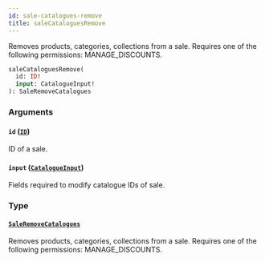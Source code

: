 ```yaml
---
id: sale-catalogues-remove
title: saleCataloguesRemove
---
```


Removes products, categories, collections from a sale. Requires one of the following permissions: MANAGE_DISCOUNTS.

```graphql
saleCataloguesRemove(
  id: ID!
  input: CatalogueInput!
): SaleRemoveCatalogues
```

### Arguments

#### `id` ([`ID`](../../../developer/api-reference/scalars/id))

ID of a sale.

#### `input` ([`CatalogueInput`](../../../developer/api-reference/inputs/catalogue-input))

Fields required to modify catalogue IDs of sale.

### Type

#### [`SaleRemoveCatalogues`](../../../developer/api-reference/objects/sale-remove-catalogues)

Removes products, categories, collections from a sale. Requires one of the following permissions: MANAGE_DISCOUNTS.
